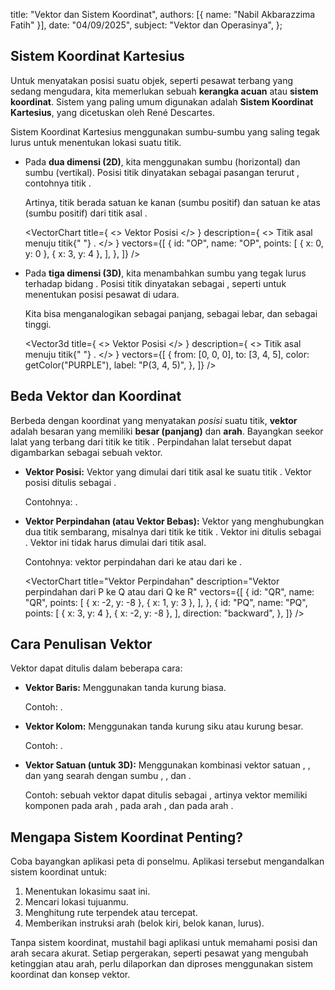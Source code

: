 
  title: "Vektor dan Sistem Koordinat",
  authors: [{ name: "Nabil Akbarazzima Fatih" }],
  date: "04/09/2025",
  subject: "Vektor dan Operasinya",
};

## Sistem Koordinat Kartesius

Untuk menyatakan posisi suatu objek, seperti pesawat terbang yang sedang mengudara, kita memerlukan sebuah **kerangka acuan** atau **sistem koordinat**. Sistem yang paling umum digunakan adalah **Sistem Koordinat Kartesius**, yang dicetuskan oleh René Descartes.

Sistem Koordinat Kartesius menggunakan sumbu-sumbu yang saling tegak lurus untuk menentukan lokasi suatu titik.

- Pada **dua dimensi (2D)**, kita menggunakan sumbu <InlineMath math="x" /> (horizontal) dan sumbu <InlineMath math="y" /> (vertikal). Posisi titik dinyatakan sebagai pasangan terurut <InlineMath math="(x, y)" />, contohnya titik <InlineMath math="P(3, 4)" />.

  Artinya, titik <InlineMath math="P" /> berada <InlineMath math="3" /> satuan ke kanan (sumbu <InlineMath math="x" /> positif) dan <InlineMath math="4" /> satuan ke atas (sumbu <InlineMath math="y" /> positif) dari titik asal <InlineMath math="O(0, 0)" />.

  <VectorChart
    title={
      <>
        Vektor Posisi <InlineMath math="P(3, 4)" />
      </>
    }
    description={
      <>
        Titik asal <InlineMath math="O(0, 0)" /> menuju titik{" "}
        <InlineMath math="P(3, 4)" />.
      </>
    }
    vectors={[
      {
        id: "OP",
        name: "OP",
        points: [
          { x: 0, y: 0 },
          { x: 3, y: 4 },
        ],
      },
    ]}
  />

- Pada **tiga dimensi (3D)**, kita menambahkan sumbu <InlineMath math="z" /> yang tegak lurus terhadap bidang <InlineMath math="xy" />. Posisi titik dinyatakan sebagai <InlineMath math="(x, y, z)" />, seperti untuk menentukan posisi pesawat di udara.

  Kita bisa menganalogikan <InlineMath math="x" /> sebagai panjang, <InlineMath math="y" /> sebagai lebar, dan <InlineMath math="z" /> sebagai tinggi.

  <Vector3d
    title={
      <>
        Vektor Posisi <InlineMath math="P(3, 4, 5)" />
      </>
    }
    description={
      <>
        Titik asal <InlineMath math="O(0, 0, 0)" /> menuju titik{" "}
        <InlineMath math="P(3, 4, 5)" />.
      </>
    }
    vectors={[
      {
        from: [0, 0, 0],
        to: [3, 4, 5],
        color: getColor("PURPLE"),
        label: "P(3, 4, 5)",
      },
    ]}
  />

## Beda Vektor dan Koordinat

Berbeda dengan koordinat yang menyatakan _posisi_ suatu titik, **vektor** adalah besaran yang memiliki **besar (panjang)** dan **arah**. Bayangkan seekor lalat yang terbang dari titik <InlineMath math="P(3, 4)" /> ke titik <InlineMath math="Q(-2, -8)" />. Perpindahan lalat tersebut dapat digambarkan sebagai sebuah vektor.

- **Vektor Posisi:** Vektor yang dimulai dari titik asal <InlineMath math="O(0, 0)" /> ke suatu titik <InlineMath math="P(x, y)" />. Vektor posisi <InlineMath math="P" /> ditulis sebagai <InlineMath math="\overrightarrow{OP}" />.

  Contohnya: <InlineMath math="\overrightarrow{OP} = (3, 4)" />.

- **Vektor Perpindahan (atau Vektor Bebas):** Vektor yang menghubungkan dua titik sembarang, misalnya dari titik <InlineMath math="P(x_P, y_P)" /> ke titik <InlineMath math="Q(x_Q, y_Q)" />. Vektor ini ditulis sebagai <InlineMath math="\overrightarrow{PQ}" />. Vektor ini tidak harus dimulai dari titik asal.

  Contohnya: vektor perpindahan dari <InlineMath math="P(3, 4)" /> ke <InlineMath math="Q(-2, -8)" /> atau dari <InlineMath math="Q(-2, -8)" /> ke <InlineMath math="R(1, 3)" />.

  <VectorChart
    title="Vektor Perpindahan"
    description="Vektor perpindahan dari P ke Q atau dari Q ke R"
    vectors={[
      {
        id: "QR",
        name: "QR",
        points: [
          { x: -2, y: -8 },
          { x: 1, y: 3 },
        ],
      },
      {
        id: "PQ",
        name: "PQ",
        points: [
          { x: 3, y: 4 },
          { x: -2, y: -8 },
        ],
        direction: "backward",
      },
    ]}
  />

## Cara Penulisan Vektor

Vektor dapat ditulis dalam beberapa cara:

- **Vektor Baris:** Menggunakan tanda kurung biasa.

  Contoh: <InlineMath math="\overrightarrow{OP} = (3, 4)" />.

- **Vektor Kolom:** Menggunakan tanda kurung siku atau kurung besar.

  Contoh: <InlineMath math="\overrightarrow{OP} = \begin{pmatrix} 3 \\ 4 \end{pmatrix}" />.

- **Vektor Satuan (untuk 3D):** Menggunakan kombinasi vektor satuan <InlineMath math="\mathbf{i}" />, <InlineMath math="\mathbf{j}" />, dan <InlineMath math="\mathbf{k}" /> yang searah dengan sumbu <InlineMath math="x" />, <InlineMath math="y" />, dan <InlineMath math="z" />.

  Contoh: sebuah vektor <InlineMath math="\overrightarrow{AB}" /> dapat ditulis sebagai <InlineMath math="\mathbf{i} - 3\mathbf{j} - 4\mathbf{k}" />, artinya vektor <InlineMath math="\overrightarrow{AB}" /> memiliki komponen <InlineMath math="1" /> pada arah <InlineMath math="x" />, <InlineMath math="-3" /> pada arah <InlineMath math="y" />, dan <InlineMath math="-4" /> pada arah <InlineMath math="z" />.

## Mengapa Sistem Koordinat Penting?

Coba bayangkan aplikasi peta di ponselmu. Aplikasi tersebut mengandalkan sistem koordinat untuk:

1.  Menentukan lokasimu saat ini.
2.  Mencari lokasi tujuanmu.
3.  Menghitung rute terpendek atau tercepat.
4.  Memberikan instruksi arah (belok kiri, belok kanan, lurus).

Tanpa sistem koordinat, mustahil bagi aplikasi untuk memahami posisi dan arah secara akurat. Setiap pergerakan, seperti pesawat yang mengubah ketinggian atau arah, perlu dilaporkan dan diproses menggunakan sistem koordinat dan konsep vektor.
